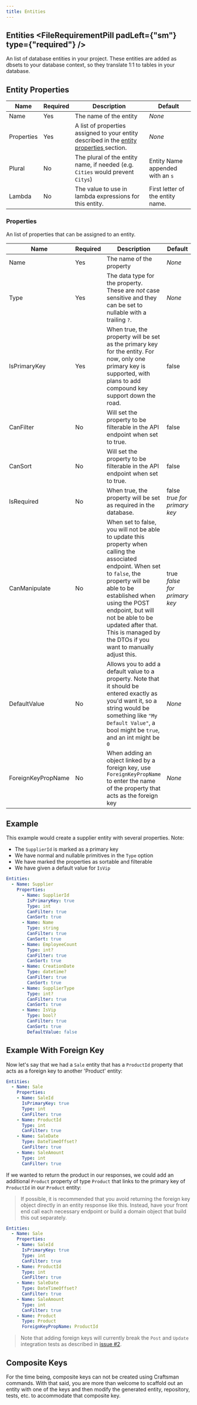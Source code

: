 ```yaml
---
title: Entities
---
```


## Entities <FileRequirementPill padLeft={"sm"} type={"required"} />

An list of database entities in your project. These entities are added as dbsets to your database context, so they translate 1:1 to tables in your database. 

## Entity Properties

| Name       | Required | Description                                                  | Default                          |
| ---------- | -------- | ------------------------------------------------------------ | -------------------------------- |
| Name       | Yes      | The name of the entity                                       | *None*                           |
| Properties | Yes      | A list of properties assigned to your entity described in the [entity properties ](#entity-properties) section.| *None*                           |
| Plural     | No       | The plural of the entity name, if needed (e.g. `Cities` would prevent `Citys`) | Entity Name appended with an `s` |
| Lambda     | No       | The value to use in lambda expressions for this entity. | First letter of the entity name. |

### Properties

An list of properties that can be assigned to an entity.

| Name               | Required | Description                                                  | Default                          |
| ------------------ | -------- | ------------------------------------------------------------ | -------------------------------- |
| Name               | Yes      | The name of the property                                     | *None*                           |
| Type               | Yes      | The data type for the property. These are *not* case sensitive and they can be set to nullable with a trailing `?`. | *None*                           |
| IsPrimaryKey       | Yes      | When true, the property will be set as the primary key for the entity. For now, only one primary key is supported, with plans to add compound key support down the road. | false                            |
| CanFilter          | No       | Will set the property to be filterable in the API endpoint when set to true. | false                            |
| CanSort            | No       | Will set the property to be filterable in the API endpoint when set to true. | false                            |
| IsRequired         | No       | When true, the property will be set as required in the database. | false<br/>*true for primary key* |
| CanManipulate      | No       | When set to false, you will not be able to update this property when calling the associated endpoint. When set to `false`, the property will be able to be established when using the POST endpoint, but will not be able to be updated after that. This is managed by the DTOs if you want to manually adjust this. | true<br/>*false for primary key* |
| DefaultValue       | No       | Allows you to add a default value to a property. Note that it should be entered exactly as you'd want it, so a string would be something like `"My Default Value"`, a bool might be `true`, and an int might be `0` | *None*                           |
| ForeignKeyPropName | No       | When adding an object linked by a foreign key, use `ForeignKeyPropName` to enter the name of the property that acts as the foreign key | *None*                           |

<!-- | Auditable          | No       | This will determine if an entity is auditable or not. See [Auditable Entities](#auditable-entities) for more information | false                            | -->

## Example
This example would create a supplier entity with several properties. Note:
- The `SupplierId` is marked as a primary key
- We have normal and nullable primitives in the `Type` option
- We have marked the properties as sortable and filterable
- We have given a default value for `IsVip`

```yaml
Entities:
  - Name: Supplier
    Properties:
      - Name: SupplierId
        IsPrimaryKey: true
        Type: int
        CanFilter: true
        CanSort: true
      - Name: Name
        Type: string
        CanFilter: true
        CanSort: true
      - Name: EmployeeCount
        Type: int?
        CanFilter: true
        CanSort: true
      - Name: CreationDate
        Type: datetime?
        CanFilter: true
        CanSort: true
      - Name: SupplierType
        Type: int?
        CanFilter: true
        CanSort: true
      - Name: IsVip
        Type: bool?
        CanFilter: true
        CanSort: true
        DefaultValue: false
```

## Example With Foreign Key

Now let's say that we had a `Sale` entity that has a `ProductId` property that acts as a foreign key to another 'Product' entity:

```yaml
Entities:
  - Name: Sale
    Properties:
    - Name: SaleId
      IsPrimaryKey: true
      Type: int
      CanFilter: true
    - Name: ProductId
      Type: int
      CanFilter: true
    - Name: SaleDate
      Type: DateTimeOffset?
      CanFilter: true
    - Name: SaleAmount
      Type: int
      CanFilter: true
```

If we wanted to return the product in our responses, we could add an additional `Product` property of type `Product` that links to the primary key of `ProductId` in our `Product` entity:
> If possible, it is recommended that you avoid returning the foreign key object directly in an entity response like this. Instead, have your front end call each necessary endpoint or build a domain object that build this out separately.

```yaml
Entities:
  - Name: Sale
    Properties:
    - Name: SaleId
      IsPrimaryKey: true
      Type: int
      CanFilter: true
    - Name: ProductId
      Type: int
      CanFilter: true
    - Name: SaleDate
      Type: DateTimeOffset?
      CanFilter: true
    - Name: SaleAmount
      Type: int
      CanFilter: true
    - Name: Product
      Type: Product
      ForeignKeyPropName: ProductId
```

> Note that adding foreign keys will currently break the `Post` and `Update` integration tests as described in [issue #2](https://github.com/pdevito3/craftsman/issues/2).

## Composite Keys
For the time being, composite keys can not be created using Craftsman commands. With that said, you are more than welcome to scaffold out an entity with one of the keys and then 
modify the generated entity, repository, tests, etc. to accommodate that composite key.
